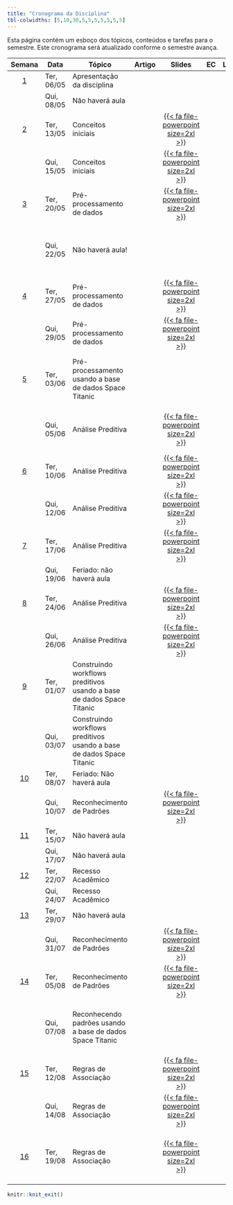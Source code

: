 ```yaml
---
title: "Cronograma da Disciplina"
tbl-colwidths: [5,10,30,5,5,5,5,5,5,5]
---
```


Esta página contém um esboço dos tópicos, conteúdos e tarefas para o semestre. Este cronograma será atualizado conforme o semestre avança.

<!-- https://fontawesome.com/search?o=r&m=free -->
<!-- https://jpswalsh.github.io/academicons/ -->


<!-- [{{< fa file-pdf size=2xl >}}](/weeks/week-1.html#prepare){aria-label="Week 1 summary"}  |  [️](/slides/lec-1.html "Lecture slides"){aria-label="Lecture 1 slides"}  |       [{{< fa laptop-file size=2xl >}}](/ae/ae-0-movies.html "Application exercise"){aria-label="Application Exercise 0 instructions"} -->

<!-- {{< fa brands r-project size=2xl >}}  -  scripts -->
<!-- {{< fa file-powerpoint size=2xl >}}   -  slides -->
<!-- {{< fa laptop-file size=2xl >}}  -  estudo de caso -->
<!-- {{< fa file-pdf size=2xl >}}  -  artigo -->
<!-- {{< fa table size=2xl >}}  -  tabelas estatisticas -->
<!-- {{< fa file-lines size=2xl >}}  -  exercicios -->
<!-- {{< fa folder size=2xl >}}  -  material complementar -->
<!-- {{< fa list-check size=2xl >}}  -  projeto -->


::: column-screen-inset-right
| Semana | Data | Tópico | Artigo | Slides |EC |LE |Script  | MC | Projeto |
|:------:|--------|--------|:------:|:------:|:------:|:------:|:------:|:------:|:------:|
|  [1](programacao/semana-1.html)  | Ter, 06/05 | Apresentação da disciplina |  |  |  |  | | 
|  | Qui, 08/05 | Não haverá aula | |  | | | | | |
|  [2](programacao/semana-2.html)  | Ter, 13/05 | Conceitos iniciais | | [{{< fa file-powerpoint size=2xl >}}](/aulas/Conceitos%20iniciais/conceitos_iniciais.html "Conceitos iniciais"){aria-label="Conceitos iniciais"} | | | | | | 
|  | Qui, 15/05 | Conceitos iniciais | | [{{< fa file-powerpoint size=2xl >}}](/aulas/Conceitos%20iniciais/conceitos_iniciais.html#/importância-da-definição-dos-objetivos "Conceitos iniciais"){aria-label="Conceitos iniciais"} | | | | | | 
|  [3](programacao/semana-3.html)  | Ter, 20/05 | Pré-processamento de dados | | [{{< fa file-powerpoint size=2xl >}}](/aulas/Pre_processamento/pre_processamento.html#/processo-de-preparação-da-base-de-dados "Pré-processamento"){aria-label="Pré-processamento"} | | | | | | 
|                           | Qui, 22/05 | Não haverá aula! |  |   | |  |   [{{< fa brands r-project size=2xl >}}](analise_dados/data_science.html "Script análise de dados"){aria-label="Script análise de dados"} ||
|  [4](programacao/semana-4.html)  | Ter, 27/05 | Pré-processamento de dados | | [{{< fa file-powerpoint size=2xl >}}](/aulas/Pre_processamento/pre_processamento.html#/tratamento-de-valores-inconsistentes "Tratamento de valores inconsistentes"){aria-label="Tratamento de valores inconsistentes"} | | | | | | 
|                           | Qui, 29/05 | Pré-processamento de dados |  | [{{< fa file-powerpoint size=2xl >}}](/aulas/Pre_processamento/pre_processamento.html#/transformação-de-dados "Transformação de dados"){aria-label="Transformação de dados"}  | |  |   ||
|  [5](programacao/semana-5.html)  | Ter, 03/06 | Pré-processamento usando a base de dados Space Titanic | |  | | |[{{< fa brands r-project size=2xl >}}](/analise_dados/space_titanic.html "Script análise de dados"){aria-label="Script análise de dados"} |[{{< fa folder size=2xl >}}](/material_complementar/tidymodels.html "Desvendando o pacote tidymodels"){aria-label="Desvendando o pacote tidymodels"} | | 
|                           | Qui, 05/06 | Análise Preditiva |  | [{{< fa file-powerpoint size=2xl >}}](/aulas/Analise_preditiva/preditiva.html "Análise preditiva"){aria-label="Análise preditiva"}  | |  |   ||[{{< fa list-check size=2xl >}}](/projeto/projeto_avaliativo.html "Projeto: fase 1 e fase 2"){aria-label="Projeto: fase 1 e fase 2"}
|  [6](programacao/semana-6.html)  | Ter, 10/06 | Análise Preditiva | | [{{< fa file-powerpoint size=2xl >}}](/aulas/Analise_preditiva/preditiva.html#/métricas-derivadas-da-matriz-de-confusão "Métricas de avaliação"){aria-label="Métricas de avaliação"} | | | |[{{< fa folder size=2xl >}}](/material_complementar/desbalanceamento.html "Desbalanceamento de Classes"){aria-label="Desbalanceamento de Classes"} | | 
|                           | Qui, 12/06 | Análise Preditiva |  | [{{< fa file-powerpoint size=2xl >}}](/aulas/Analise_preditiva/preditiva.html#/trade-off-bias-variância "Trade-off Bias-Variância"){aria-label="Trade-off Bias-Variância"}  | |  |   ||
|  [7](programacao/semana-7.html)  | Ter, 17/06 | Análise Preditiva | | [{{< fa file-powerpoint size=2xl >}}](/aulas/Analise_preditiva/preditiva.html#/algoritmo-naive-bayes "Algoritmo Naive Bayes"){aria-label="Algoritmo Naive Bayes"} | | | |[{{< fa folder size=2xl >}}](/material_complementar/vazamento.html "Vazamento de dados"){aria-label="Vazamento de dados"} | | 
|                           | Qui, 19/06 | Feriado: não  haverá aula |  | | |  |   ||
|  [8](programacao/semana-8.html)  | Ter, 24/06 | Análise Preditiva | | [{{< fa file-powerpoint size=2xl >}}](/aulas/Analise_preditiva/preditiva.html#/random-forests "Algoritmo Random Forests"){aria-label="Algoritmo Random Forests"} | | | | | | 
|                           | Qui, 26/06 | Análise Preditiva | | [{{< fa file-powerpoint size=2xl >}}](/aulas/Analise_preditiva/preditiva.html#/redes-neurais-artificiais "Redes Neurais Artificiais"){aria-label="Redes Neurais Artificiais"} | | | | | |
|  [9](programacao/semana-9.html)  | Ter, 01/07 | Construindo workflows preditivos usando a base de dados Space Titanic | |  | | |[{{< fa brands r-project size=2xl >}}](/analise_dados/space_titanic_workflow.html "Script análise de dados"){aria-label="Script análise de dados"} |  |[{{< fa list-check size=2xl >}}](/projeto/projeto_avaliativo.html#fase-3-construção-e-avaliação-de-modelos-preditivos "Projeto: fase 3"){aria-label="Projeto: fase 3"}|
|                           | Qui, 03/07 | Construindo workflows preditivos usando a base de dados Space Titanic | |  | | |[{{< fa brands r-project size=2xl >}}](/analise_dados/space_titanic_workflow.html#visualizando-resultados "Script análise de dados"){aria-label="Script análise de dados"} | | |
|  [10](programacao/semana-10.html)  | Ter, 08/07 | Feriado: Não haverá aula | |  | | ||  ||
|                           | Qui, 10/07 | Reconhecimento de Padrões | | [{{< fa file-powerpoint size=2xl >}}](/aulas/Reconhecimento_padroes/padroes.html "Reconhecimento de Padrões"){aria-label="Reconhecimento de Padrões"} | | || | |
|  [11](programacao/semana-11.html)  | Ter, 15/07 | Não haverá aula | |  | | ||  ||
|                           | Qui, 17/07 | Não haverá aula | |  | | || | |
|  [12](programacao/semana-12.html)  | Ter, 22/07 | Recesso Acadêmico | |  | | ||  ||
|                           | Qui, 24/07 | Recesso Acadêmico | |  | | || | |
|  [13](programacao/semana-13.html)  | Ter, 29/07 | Não haverá aula | |  | | ||  ||
|                           | Qui, 31/07 | Reconhecimento de Padrões | | [{{< fa file-powerpoint size=2xl >}}](/aulas/Reconhecimento_padroes/padroes.html#/métodos-não-hierárquicos "Métodos não hierárquicos"){aria-label="Métodos não hierárquicos"} | | || | |
|  [14](programacao/semana-14.html)  | Ter, 05/08 | Reconhecimento de Padrões | | [{{< fa file-powerpoint size=2xl >}}](/aulas/Reconhecimento_padroes/padroes.html#/método-mean-shift "Método Mean Shift"){aria-label="Método Mean Shift"} | | ||  ||
|                           | Qui, 07/08 | Reconhecendo padrões usando a base de dados Space Titanic | |  | | |[{{< fa brands r-project size=2xl >}}](analise_dados/space_titanic_cluster.html "Script análise de dados"){aria-label="Script análise de dados"}|  |[{{< fa list-check size=2xl >}}](/projeto/projeto_avaliativo.html#fase-4-reconhecimento-de-padrões-e-segmentação-de-clientes "Projeto: fase 4"){aria-label="Projeto: fase 4"}|
|  [15](programacao/semana-15.html)  | Ter, 12/08 | Regras de Associação | | [{{< fa file-powerpoint size=2xl >}}](/aulas/Regras_associacao/associacao.html "Regras de associação"){aria-label="Regras de associação"} | | ||  ||
|                           | Qui, 14/08 | Regras de Associação | | [{{< fa file-powerpoint size=2xl >}}](/aulas/Regras_associacao/associacao.html#/algoritmo-apriori "Algoritmo Apriori"){aria-label="Algoritmo Apriori"} | | || | |
|  [16](programacao/semana-16.html)  | Ter, 19/08 | Regras de Associação | | [{{< fa file-powerpoint size=2xl >}}](/aulas/Regras_associacao/associacao.html#/exemplo-de-regras-de-associação-com-a-base-de-dados-groceries "Exemplo Groceries"){aria-label="Exemplo Groceries"} | | |[{{< fa brands r-project size=2xl >}}](analise_dados/space_titanic_regras.html "Script análise de dados"){aria-label="Script análise de dados"}|  |[{{< fa list-check size=2xl >}}](/projeto/projeto_avaliativo.html#fase-5-construção-de-um-sistema-de-recomendação "Projeto: fase 5"){aria-label="Projeto: fase 5"}|
<!-- |                           | Qui, 14/08 | Regras de Associação | | [{{< fa file-powerpoint size=2xl >}}](/aulas/Regras_associacao/associacao.html#/algoritmo-apriori "Algoritmo Apriori"){aria-label="Algoritmo Apriori"} | | || | | -->
:::

```r
knitr::knit_exit()
```

